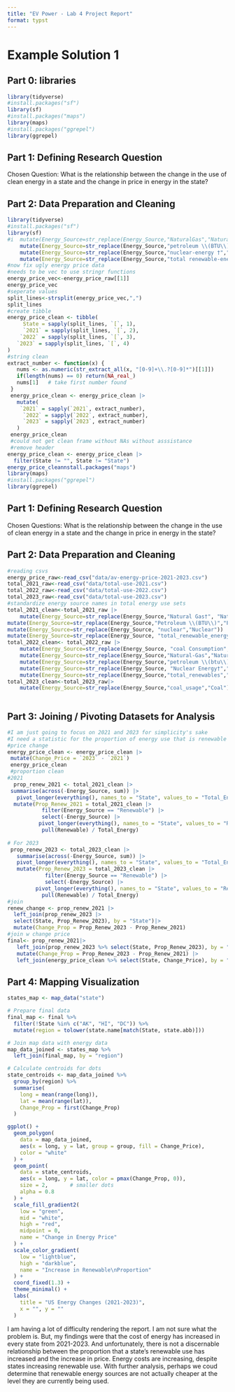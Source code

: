 ```yaml
---
title: "EV Power - Lab 4 Project Report"
format: typst
---
```


# Example Solution 1

## **Part 0: libraries**

```r
library(tidyverse)
#install.packages("sf")
library(sf)
#install.packages("maps")
library(maps)
#install.packages("ggrepel")
library(ggrepel)
```

## **Part 1:** **Defining Research Question**

Chosen Question: What is the relationship between the change in the use of clean energy in a state and the change in price in energy in the state?

## **Part 2: Data Preparation and Cleaning**

```r
library(tidyverse)
#install.packages("sf")
library(sf)
#i  mutate(Energy_Source=str_replace(Energy_Source,"NaturalGas","Natural Gas"))|>
    mutate(Energy_Source=str_replace(Energy_Source,"petroleum \\(BTU\\)","Petroleum"))|>
    mutate(Energy_Source=str_replace(Energy_Source,"nuclear-energy †","Nuclear")) |>
    mutate(Energy_Source=str_replace(Energy_Source,"total renewable-energy", "Renewable"))
#now fix ugly energy price data
#needs to be vec to use stringr functions
energy_price_vec<-energy_price_raw[[1]]
energy_price_vec
#seperate values
split_lines<-strsplit(energy_price_vec,",")
split_lines
#create tibble
energy_price_clean <- tibble(
     State = sapply(split_lines, `[`, 1),
     `2021` = sapply(split_lines, `[`, 2),
    `2022` = sapply(split_lines, `[`, 3),
   `2023` = sapply(split_lines, `[`, 4)
)
#string clean
extract_number <- function(x) {
   nums <- as.numeric(str_extract_all(x, "[0-9]+\\.?[0-9]*")[[1]])
   if(length(nums) == 0) return(NA_real_)
   nums[1]   # take first number found
 }
 energy_price_clean <- energy_price_clean |>
   mutate(
    `2021` = sapply(`2021`, extract_number),
     `2022` = sapply(`2022`, extract_number),
     `2023` = sapply(`2023`, extract_number)
   )
 energy_price_clean
 #could not get clean frame without NAs without asssistance
 #remove header
energy_price_clean <- energy_price_clean |>
  filter(State != "", State != "State")
energy_price_cleannstall.packages("maps")
library(maps)
#install.packages("ggrepel")
library(ggrepel)
```

## **Part 1:** **Defining Research Question**

Chosen Questions: What is the relationship between the change in the use of clean energy in a state and the change in price in energy in the state?

## **Part 2: Data Preparation and Cleaning**

```r
#reading csvs
energy_price_raw<-read_csv("data/av-energy-price-2021-2023.csv")
total_2021_raw<-read_csv("data/total-use-2021.csv")
total_2022_raw<-read_csv("data/total-use-2022.csv")
total_2023_raw<-read_csv("data/total-use-2023.csv")
#standardize energy source names in total energy use sets
total_2021_clean<-total_2021_raw |>
    mutate(Energy_Source=str_replace(Energy_Source,"Natural Gas†", "Natural Gas")) |>
mutate(Energy_Source=str_replace(Energy_Source,"Petroleum \\(BTU\\)","Petroleum")) |>
mutate(Energy_Source=str_replace(Energy_Source, "nuclear","Nuclear")) |>
mutate(Energy_Source=str_replace(Energy_Source, "total_renewable_energy", "Renewable"))
total_2022_clean<- total_2022_raw |>
    mutate(Energy_Source=str_replace(Energy_Source, "coal Consumption","Coal"))|>
    mutate(Energy_Source=str_replace(Energy_Source,"Natural-Gas","Natural Gas"))|>
    mutate(Energy_Source=str_replace(Energy_Source,"petroleum \\(btu\\)","Petroleum"))|>
    mutate(Energy_Source=str_replace(Energy_Source, "Nuclear Energy†","Nuclear"))|>
    mutate(Energy_Source=str_replace(Energy_Source,"total_renewables","Renewable"))
total_2023_clean<-total_2023_raw|>
    mutate(Energy_Source=str_replace(Energy_Source,"coal_usage","Coal"))|>
  
```

## **Part 3: Joining / Pivoting Datasets for Analysis**

```r
#I am just going to focus on 2021 and 2023 for simplicity's sake
#I need a statistic for the proportion of energy use that is renewable in 2021 and 2023, the change in the proportion, and the change in price of energy
#price change
energy_price_clean <- energy_price_clean |>
 mutate(Change_Price = `2023` - `2021`)
 energy_price_clean
 #proportion clean
#2021
  prop_renew_2021 <- total_2021_clean |>
 summarise(across(-Energy_Source, sum)) |>
   pivot_longer(everything(), names_to = "State", values_to = "Total_Energy") |>
  mutate(Prop_Renew_2021 = total_2021_clean |>
           filter(Energy_Source == "Renewable") |>
           select(-Energy_Source) |>
          pivot_longer(everything(), names_to = "State", values_to = "Renewable") |>
           pull(Renewable) / Total_Energy)
 
# For 2023
 prop_renew_2023 <- total_2023_clean |>
   summarise(across(-Energy_Source, sum)) |>
   pivot_longer(everything(), names_to = "State", values_to = "Total_Energy") |>
   mutate(Prop_Renew_2023 = total_2023_clean |>
            filter(Energy_Source == "Renewable") |>
            select(-Energy_Source) |>
         pivot_longer(everything(), names_to = "State", values_to = "Renewable") |>
           pull(Renewable) / Total_Energy)
#join
renew_change <- prop_renew_2021 |>
  left_join(prop_renew_2023 |> 
  select(State, Prop_Renew_2023), by = "State")|>
  mutate(Change_Prop = Prop_Renew_2023 - Prop_Renew_2021)
#join w change price
final<- prop_renew_2021|>
   left_join(prop_renew_2023 %>% select(State, Prop_Renew_2023), by = "State")|>
   mutate(Change_Prop = Prop_Renew_2023 - Prop_Renew_2021) |>
   left_join(energy_price_clean %>% select(State, Change_Price), by = "State")
```

## **Part 4: Mapping Visualization**
```r
states_map <- map_data("state")

# Prepare final data
final_map <- final %>%
  filter(!State %in% c("AK", "HI", "DC")) %>%
  mutate(region = tolower(state.name[match(State, state.abb)]))

# Join map data with energy data
map_data_joined <- states_map %>%
  left_join(final_map, by = "region")

# Calculate centroids for dots
state_centroids <- map_data_joined %>%
  group_by(region) %>%
  summarise(
    long = mean(range(long)),
    lat = mean(range(lat)),
    Change_Prop = first(Change_Prop)
  )

ggplot() +
  geom_polygon(
    data = map_data_joined,
    aes(x = long, y = lat, group = group, fill = Change_Price),
    color = "white"
  ) +
  geom_point(
    data = state_centroids,
    aes(x = long, y = lat, color = pmax(Change_Prop, 0)),
    size = 2,       # smaller dots
    alpha = 0.8
  ) +
  scale_fill_gradient2(
    low = "green",
    mid = "white",
    high = "red",
    midpoint = 0,
    name = "Change in Energy Price"
  ) +
  scale_color_gradient(
    low = "lightblue",
    high = "darkblue",
    name = "Increase in Renewable\nProportion"
  ) +
  coord_fixed(1.3) +
  theme_minimal() +
  labs(
    title = "US Energy Changes (2021-2023)",
    x = "", y = ""
  )
```
I am having a lot of difficulty rendering the report. I am not sure what the problem is. But, my findings were that the cost of energy has increased in every state from 2021-2023. And unfortunately, there is not a discernable relationship between the proportion that a state's renewable use has increased and the increase in price. Energy costs are increasing, despite states increasing renewable use. With further analysis, perhaps we coud determine that renewable energy sources are not actually cheaper at the level they are currently being used. 

